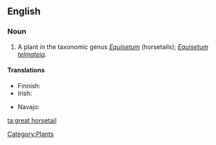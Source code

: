 ==English==

===Noun===
{{en-noun|sg=[[great]] [[horsetail]]}}

# A plant in the taxonomic genus ''[[Equisetum]]'' (horsetails); ''[[Equisetum telmateia]]''.

====Translations====
{{trans-top|plant}}
*Finnish: {{t-|fi|jättikorte}}
* Irish: {{t|ga|feadóg|f}}
{{trans-mid}}
* Navajo: {{tø|nv|ałtį́į́ jikʼáshí}}
{{trans-bottom}}

[[Category:Plants]]

[[ta:great horsetail]]
